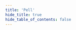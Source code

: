 ```yaml
---
title: 'Pell'
hide_title: true
hide_table_of_contents: false
---
```



<ChainLayout>
  <ChainHero
    name="Pell"
    iconUrl="img/pell-icon.svg"
    bgColor=""
    scope="testnet"
    chainId="ignite_186-1"
    nodeVersion="v1.3.0"
    token=""
    stakeUrl=""
    restakeUrl=""
    websiteUrl="https://pell.network/"
    githubUrl="https://github.com/0xPellNetwork"
    xUrl="https://x.com/Pell_Network"
    discordUrl="https://discord.com/invite/pell-network"
  />

  <ProductLinks
    appUrl=""
    appImageUrl="img/products/"
    explorerUrl=""
    faucetUrl=""
  />

  <ToolsGrid
    chainName="pell"
    showInstall={true}
    showUpgrade={true}
    showGenesis={true}
    showCli={true}
    showEndpoints={true}
    showStateSync={true}
    showSnapshot={true}
    showLivePeers={true}
    showSeed={true}
    showAddressBook={true}
    showExplorersList={false}
    showPublicEndpoints={false}
    showUsefulTools={false}
    showUpgradeWatcher={false}
  />

</ChainLayout>
